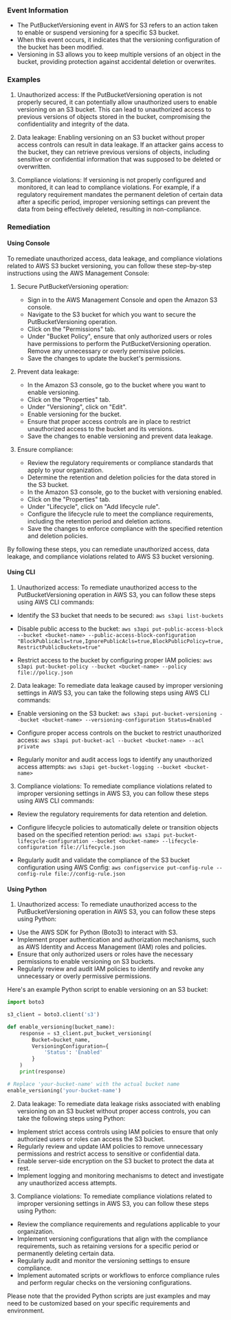 
### Event Information

- The PutBucketVersioning event in AWS for S3 refers to an action taken to enable or suspend versioning for a specific S3 bucket.
- When this event occurs, it indicates that the versioning configuration of the bucket has been modified.
- Versioning in S3 allows you to keep multiple versions of an object in the bucket, providing protection against accidental deletion or overwrites.


### Examples

1. Unauthorized access: If the PutBucketVersioning operation is not properly secured, it can potentially allow unauthorized users to enable versioning on an S3 bucket. This can lead to unauthorized access to previous versions of objects stored in the bucket, compromising the confidentiality and integrity of the data.

2. Data leakage: Enabling versioning on an S3 bucket without proper access controls can result in data leakage. If an attacker gains access to the bucket, they can retrieve previous versions of objects, including sensitive or confidential information that was supposed to be deleted or overwritten.

3. Compliance violations: If versioning is not properly configured and monitored, it can lead to compliance violations. For example, if a regulatory requirement mandates the permanent deletion of certain data after a specific period, improper versioning settings can prevent the data from being effectively deleted, resulting in non-compliance.

### Remediation

#### Using Console

To remediate unauthorized access, data leakage, and compliance violations related to AWS S3 bucket versioning, you can follow these step-by-step instructions using the AWS Management Console:

1. Secure PutBucketVersioning operation:
   - Sign in to the AWS Management Console and open the Amazon S3 console.
   - Navigate to the S3 bucket for which you want to secure the PutBucketVersioning operation.
   - Click on the "Permissions" tab.
   - Under "Bucket Policy", ensure that only authorized users or roles have permissions to perform the PutBucketVersioning operation. Remove any unnecessary or overly permissive policies.
   - Save the changes to update the bucket's permissions.

2. Prevent data leakage:
   - In the Amazon S3 console, go to the bucket where you want to enable versioning.
   - Click on the "Properties" tab.
   - Under "Versioning", click on "Edit".
   - Enable versioning for the bucket.
   - Ensure that proper access controls are in place to restrict unauthorized access to the bucket and its versions.
   - Save the changes to enable versioning and prevent data leakage.

3. Ensure compliance:
   - Review the regulatory requirements or compliance standards that apply to your organization.
   - Determine the retention and deletion policies for the data stored in the S3 bucket.
   - In the Amazon S3 console, go to the bucket with versioning enabled.
   - Click on the "Properties" tab.
   - Under "Lifecycle", click on "Add lifecycle rule".
   - Configure the lifecycle rule to meet the compliance requirements, including the retention period and deletion actions.
   - Save the changes to enforce compliance with the specified retention and deletion policies.

By following these steps, you can remediate unauthorized access, data leakage, and compliance violations related to AWS S3 bucket versioning.

#### Using CLI

1. Unauthorized access: To remediate unauthorized access to the PutBucketVersioning operation in AWS S3, you can follow these steps using AWS CLI commands:

- Identify the S3 bucket that needs to be secured: `aws s3api list-buckets`

- Disable public access to the bucket: `aws s3api put-public-access-block --bucket <bucket-name> --public-access-block-configuration "BlockPublicAcls=true,IgnorePublicAcls=true,BlockPublicPolicy=true,RestrictPublicBuckets=true"`

- Restrict access to the bucket by configuring proper IAM policies: `aws s3api put-bucket-policy --bucket <bucket-name> --policy file://policy.json`

2. Data leakage: To remediate data leakage caused by improper versioning settings in AWS S3, you can take the following steps using AWS CLI commands:

- Enable versioning on the S3 bucket: `aws s3api put-bucket-versioning --bucket <bucket-name> --versioning-configuration Status=Enabled`

- Configure proper access controls on the bucket to restrict unauthorized access: `aws s3api put-bucket-acl --bucket <bucket-name> --acl private`

- Regularly monitor and audit access logs to identify any unauthorized access attempts: `aws s3api get-bucket-logging --bucket <bucket-name>`

3. Compliance violations: To remediate compliance violations related to improper versioning settings in AWS S3, you can follow these steps using AWS CLI commands:

- Review the regulatory requirements for data retention and deletion.

- Configure lifecycle policies to automatically delete or transition objects based on the specified retention period: `aws s3api put-bucket-lifecycle-configuration --bucket <bucket-name> --lifecycle-configuration file://lifecycle.json`

- Regularly audit and validate the compliance of the S3 bucket configuration using AWS Config: `aws configservice put-config-rule --config-rule file://config-rule.json`

#### Using Python

1. Unauthorized access: To remediate unauthorized access to the PutBucketVersioning operation in AWS S3, you can follow these steps using Python:

- Use the AWS SDK for Python (Boto3) to interact with S3.
- Implement proper authentication and authorization mechanisms, such as AWS Identity and Access Management (IAM) roles and policies.
- Ensure that only authorized users or roles have the necessary permissions to enable versioning on S3 buckets.
- Regularly review and audit IAM policies to identify and revoke any unnecessary or overly permissive permissions.

Here's an example Python script to enable versioning on an S3 bucket:

```python
import boto3

s3_client = boto3.client('s3')

def enable_versioning(bucket_name):
    response = s3_client.put_bucket_versioning(
        Bucket=bucket_name,
        VersioningConfiguration={
            'Status': 'Enabled'
        }
    )
    print(response)

# Replace 'your-bucket-name' with the actual bucket name
enable_versioning('your-bucket-name')
```

2. Data leakage: To remediate data leakage risks associated with enabling versioning on an S3 bucket without proper access controls, you can take the following steps using Python:

- Implement strict access controls using IAM policies to ensure that only authorized users or roles can access the S3 bucket.
- Regularly review and update IAM policies to remove unnecessary permissions and restrict access to sensitive or confidential data.
- Enable server-side encryption on the S3 bucket to protect the data at rest.
- Implement logging and monitoring mechanisms to detect and investigate any unauthorized access attempts.

3. Compliance violations: To remediate compliance violations related to improper versioning settings in AWS S3, you can follow these steps using Python:

- Review the compliance requirements and regulations applicable to your organization.
- Implement versioning configurations that align with the compliance requirements, such as retaining versions for a specific period or permanently deleting certain data.
- Regularly audit and monitor the versioning settings to ensure compliance.
- Implement automated scripts or workflows to enforce compliance rules and perform regular checks on the versioning configurations.

Please note that the provided Python scripts are just examples and may need to be customized based on your specific requirements and environment.

